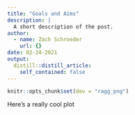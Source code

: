 ```yaml
---
title: "Goals and Aims"
description: |
  A short description of the post.
author:
  - name: Zach Schroeder
    url: {}
date: 02-24-2021
output:
  distill::distill_article:
    self_contained: false
---
```



```r
knitr::opts_chunk$set(dev = "ragg_png")
```

Here's a really cool plot

```r

```

